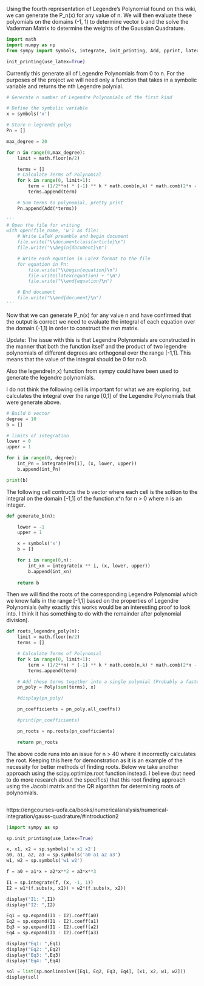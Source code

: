 Using the fourth representation of Legendre's Polynomial found on this wiki, we can generate the P_n(x) for any value of n. We will then evaluate these polyomials on the domains (-1, 1) to determine vector b and the solve the Vaderman Matrix to determine the weights of the Gaussian Quadrature. 

```python
import math
import numpy as np
from sympy import symbols, integrate, init_printing, Add, pprint, latex, integrate, Poly

init_printing(use_latex=True)
```

Currently this generate all of Legendre Polynomials from 0 to n. For the purposes of the project we will need only a function that takes in a symbolic variable and returns the nth Legendre polynial. 

```python
# Generate n number of Legendre Polynomials of the first kind

# Define the symbolic variable
x = symbols('x')

# Store n legrende polys
Pn = []

max_degree = 20

for n in range(0,max_degree):
    limit = math.floor(n/2)

    terms = []
    # Calculate Terms of Polynomial
    for k in range(0, limit+1):
        term = (1/2**n) * (-1) ** k * math.comb(n,k) * math.comb(2*n - 2*k,n) * x ** (n-2*k)
        terms.append(term)

    # Sum terms to polynomial, pretty print
    Pn.append(Add(*terms))

'''
# Open the file for writing
with open(file_name, 'w') as file:
    # Write LaTeX preamble and begin document
    file.write("\\documentclass{article}\n")
    file.write("\\begin{document}\n")

    # Write each equation in LaTeX format to the file
    for equation in Pn:
        file.write("\\begin{equation}\n")
        file.write(latex(equation) + "\n")
        file.write("\\end{equation}\n")

    # End document
    file.write("\\end{document}\n")
'''
```

Now that we can generate P_n(x) for any value n and have confirmed that the output is correct we need to evaluate the integral of each equation over the domain (-1,1) in order to construct the nxn matrix. 

Update: The issue with this is that Legendre Polynomials are constructed in the manner that both the function itself and the product of two legendre polynomials of different degrees are orthogonal over the range [-1,1]. This means that the value of the integral should be 0 for n>0. 

Also the legendre(n,x) function from sympy could have been used to generate the legendre polynomials. 

I do not think the following cell is important for what we are exploring, but calculates the integral over the range [0,1] of the Legendre Polynomials that were generate above.

```python
# Build b vector
degree = 10
b = []

# limits of integration
lower = 0
upper = 1

for i in range(0, degree):
    int_Pn = integrate(Pn[i], (x, lower, upper))
    b.append(int_Pn)

print(b)
```

The following cell contructs the b vector where each cell is the soltion to the integral on the domain [-1,1] of the function x^n for n > 0 where n is an integer. 

```python
def generate_b(n):

    lower = -1
    upper = 1

    x = symbols('x')
    b = []

    for i in range(0,n):
        int_xn = integrate(x ** i, (x, lower, upper))
        b.append(int_xn)
    
    return b
```

Then we will find the roots of the corresponding Legendre Polynomial which we know falls in the range [-1,1] based on the properties of Legendre Polynomials (why exactly this works would be an interesting proof to look into. I think it has something to do with the remainder after polynomial division). 

```python
def roots_legendre_poly(n):
    limit = math.floor(n/2)
    terms = []

    # Calculate Terms of Polynomial
    for k in range(0, limit+1):
        term = (1/2**n) * (-1) ** k * math.comb(n,k) * math.comb(2*n - 2*k,n) * x ** (n-2*k)
        terms.append(term)

    # Add these terms together into a single polymial (Probably a faster way to do this)
    pn_poly = Poly(sum(terms), x)

    #display(pn_poly)

    pn_coefficients = pn_poly.all_coeffs()

    #print(pn_coefficients)

    pn_roots = np.roots(pn_coefficients)

    return pn_roots
```

The above code runs into an issue for n > 40 where it incorrectly calculates the root. Keeping this here for demonstration as it is an example of the necessity for better methods of finding roots. Below we take another approach using the scipy.optimize.root function instead. I believe (but need to do more research about the specifics) that this root finding approach using the Jacobi matrix and the QR algorithm for determining roots of polynomials. 

```python


```

https://engcourses-uofa.ca/books/numericalanalysis/numerical-integration/gauss-quadrature/#introduction2

```python
|import sympy as sp

sp.init_printing(use_latex=True)

x, x1, x2 = sp.symbols('x x1 x2')
a0, a1, a2, a3 = sp.symbols('a0 a1 a2 a3')
w1, w2 = sp.symbols('w1 w2')

f = a0 + a1*x + a2*x**2 + a3*x**3

I1 = sp.integrate(f, (x, -1, 1))
I2 = w1*(f.subs(x, x1)) + w2*(f.subs(x, x2))

display("I1: ",I1)
display("I2: ",I2)

Eq1 = sp.expand(I1 - I2).coeff(a0)
Eq2 = sp.expand(I1 - I2).coeff(a1)
Eq3 = sp.expand(I1 - I2).coeff(a2)
Eq4 = sp.expand(I1 - I2).coeff(a3)

display("Eq1: ",Eq1)
display("Eq2: ",Eq2)
display("Eq3: ",Eq3)
display("Eq4: ",Eq4)

sol = list(sp.nonlinsolve([Eq1, Eq2, Eq3, Eq4], [x1, x2, w1, w2]))
display(sol)
```
